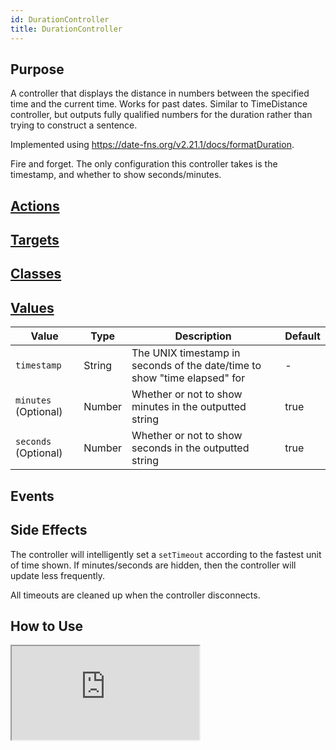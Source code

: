 ```yaml
---
id: DurationController
title: DurationController
---
```





## Purpose

A controller that displays the distance in numbers between the specified time and the current time. Works for past dates.
Similar to TimeDistance controller, but outputs fully qualified numbers for the duration rather than trying to construct a sentence.

Implemented using https://date-fns.org/v2.21.1/docs/formatDuration.

Fire and forget. The only configuration this controller takes is the timestamp, and whether to show seconds/minutes.

## [Actions](https://stimulus.hotwire.dev/reference/actions)
<NoActions/>

## [Targets](https://stimulus.hotwire.dev/reference/targets)
<NoTargets/>

## [Classes](https://stimulus.hotwire.dev/reference/classes)
<NoClasses/>

## [Values](https://stimulus.hotwire.dev/reference/values)

| Value | Type | Description | Default |
| --- | --- | --- | --- |
| `timestamp` | String | The UNIX timestamp in seconds of the date/time to show "time elapsed" for | - |
| `minutes` (Optional) | Number | Whether or not to show minutes in the outputted string | true |
| `seconds` (Optional) | Number | Whether or not to show seconds in the outputted string | true |

## Events
<NoEvents/>

## Side Effects

The controller will intelligently set a `setTimeout` according to the fastest unit of time shown. If minutes/seconds are hidden, then the controller will update less frequently.

All timeouts are cleaned up when the controller disconnects.

## How to Use

<iframe
  src="https:///stimulus-library.netlify.app/controllers/duration_controller.html"
  style={{width: "100%", height: "500px", border: "0", borderRadius: "4px", overflow: "hidden"}}
  sandbox="allow-forms allow-modals allow-popups allow-presentation allow-same-origin allow-scripts"
/>


